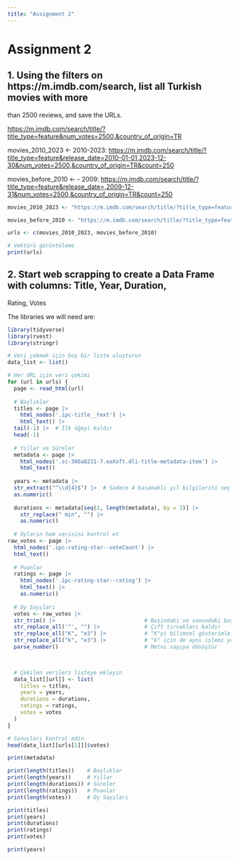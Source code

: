 ```yaml
---
title: "Assignment 2"
---
```


# Assignment 2

## 1. Using the filters on https://m.imdb.com/search, list all Turkish movies with more

than 2500 reviews, and save the URLs.

<https://m.imdb.com/search/title/?title_type=feature&num_votes=2500,&country_of_origin=TR>

movies_2010_2023 \<- 2010-2023: <https://m.imdb.com/search/title/?title_type=feature&release_date=2010-01-01,2023-12-30&num_votes=2500,&country_of_origin=TR&count=250>

movies_before_2010 \<- - 2009: <https://m.imdb.com/search/title/?title_type=feature&release_date=,2009-12-31&num_votes=2500,&country_of_origin=TR&count=250>

```r
movies_2010_2023 <- "https://m.imdb.com/search/title/?title_type=feature&release_date=2010-01-01,2023-12-30&num_votes=2500,&country_of_origin=TR&count=250"

movies_before_2010 <- "https://m.imdb.com/search/title/?title_type=feature&release_date=,2009-12-31&num_votes=2500,&country_of_origin=TR&count=250"

urls <- c(movies_2010_2023, movies_before_2010)

# Vektörü görüntüleme
print(urls)
```

## 2. Start web scrapping to create a Data Frame with columns: Title, Year, Duration,

Rating, Votes

The libraries we will need are:


```r

library(tidyverse)
library(rvest)
library(stringr)

```



```r
# Veri çekmek için boş bir liste oluşturun
data_list <- list()

# Her URL için veri çekimi
for (url in urls) {
  page <- read_html(url)
  
  # Başlıklar
  titles <- page |>
    html_nodes('.ipc-title__text') |> 
    html_text() |>
  tail(-1) |>  # İlk öğeyi kaldır
  head(-1)
  
  # Yıllar ve Süreler
  metadata <- page |>
    html_nodes('.sc-300a8231-7.eaXxft.dli-title-metadata-item') |> 
    html_text()
  
  years <- metadata |> 
  str_extract("^\\d{4}$") |>  # Sadece 4 basamaklı yıl bilgilerini seç
  as.numeric()  
  
  durations <- metadata[seq(2, length(metadata), by = 2)] |> 
    str_replace(" min", "") |> 
    as.numeric()
  
  # Oyların ham verisini kontrol et
raw_votes <- page |>
  html_nodes('.ipc-rating-star--voteCount') |> 
  html_text()
  
  # Puanlar
  ratings <- page |>
    html_nodes('.ipc-rating-star--rating') |> 
    html_text() |> 
    as.numeric()
  
  # Oy Sayıları
  votes <- raw_votes |>
  str_trim() |>                            # Başındaki ve sonundaki boşlukları kaldır
  str_replace_all('"', "") |>              # Çift tırnakları kaldır
  str_replace_all("K", "e3") |>            # "K"yi bilimsel gösterimle 1000 olarak değiştir
  str_replace_all("k", "e3") |>            # "k" için de aynı işlemi yap
  parse_number()                           # Metni sayıya dönüştür


  
  # Çekilen verileri listeye ekleyin
  data_list[[url]] <- list(
    titles = titles,
    years = years,
    durations = durations,
    ratings = ratings,
    votes = votes
  )
}

# Sonuçları kontrol edin
head(data_list[[urls[1]]]$votes)
```


```r
print(metadata)


```


```r
print(length(titles))    # Başlıklar
print(length(years))     # Yıllar
print(length(durations)) # Süreler
print(length(ratings))   # Puanlar
print(length(votes))     # Oy Sayıları

```


```r
print(titles)
print(years)
print(durations)
print(ratings)
print(votes)

```

```r
print(years)
```



